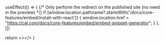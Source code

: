 
  useEffect(() => {
    {/* Only perform the redirect on the published site (no need in the preview) */}
    if (window.location.pathname?.startsWith('/docs/core-features/embed/install-with-react')) {
      window.location.href = "https://cal.com/docs/core-features/embed/embed-snippet-generator";
    }
  }, [])
  
  return <></>
}

<Redirect />